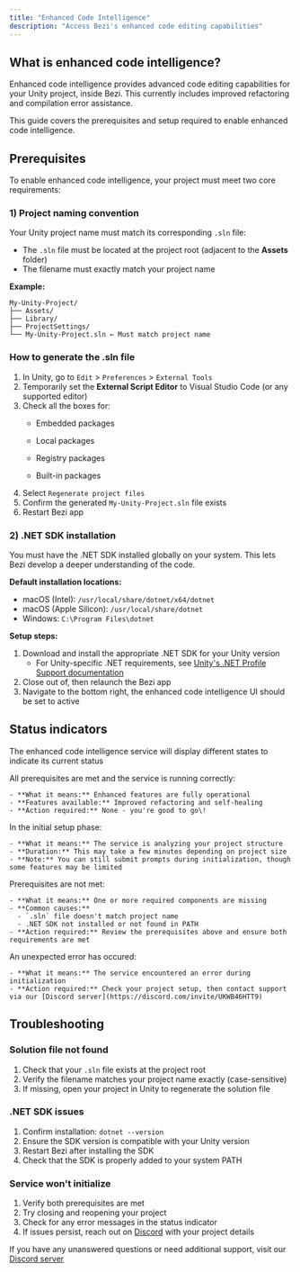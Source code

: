 ```yaml
---
title: "Enhanced Code Intelligence"
description: "Access Bezi's enhanced code editing capabilities"
---
```


## What is enhanced code intelligence?

Enhanced code intelligence provides advanced code editing capabilities for your Unity project, inside Bezi. This currently includes improved refactoring and compilation error assistance.

This guide covers the prerequisites and setup required to enable enhanced code intelligence.

## Prerequisites

To enable enhanced code intelligence, your project must meet two core requirements:

### 1) Project naming convention

Your Unity project name must match its corresponding `.sln` file:

- The `.sln` file must be located at the project root (adjacent to the **Assets** folder)
- The filename must exactly match your project name

**Example:**

```
My-Unity-Project/
├── Assets/
├── Library/
├── ProjectSettings/
└── My-Unity-Project.sln ← Must match project name
```

### How to generate the .sln file

1. In Unity, go to `Edit` \> `Preferences` \> `External Tools`
2. Temporarily set the **External Script Editor** to Visual Studio Code (or any supported editor)
3. Check all the boxes for:
   - Embedded packages


   - Local packages
   - Registry packages
   - Built-in packages
4. Select `Regenerate project files`
5. Confirm the generated `My-Unity-Project.sln` file exists
6. Restart Bezi app

### 2) .NET SDK installation

You must have the .NET SDK installed globally on your system. This lets Bezi develop a deeper understanding of the code.

**Default installation locations:**

- macOS (Intel): `/usr/local/share/dotnet/x64/dotnet`
- macOS (Apple Silicon): `/usr/local/share/dotnet`
- Windows: `C:\Program Files\dotnet`

**Setup steps:**

1. Download and install the appropriate .NET SDK for your Unity version
   - For Unity-specific .NET requirements, see [Unity's .NET Profile Support documentation](https://docs.unity3d.com/2022.3/Documentation/Manual/dotnetProfileSupport.html)
2. Close out of, then relaunch the Bezi app
3. Navigate to the bottom right, the enhanced code intelligence UI should be set to active

## Status indicators

The enhanced code intelligence service will display different states to indicate its current status

<AccordionGroup>
  <Accordion title="Active">
    All prerequisites are met and the service is running correctly:

    - **What it means:** Enhanced features are fully operational
    - **Features available:** Improved refactoring and self-healing
    - **Action required:** None - you're good to go\!
  </Accordion>
  <Accordion title="Initializing">
    In the initial setup phase:

    - **What it means:** The service is analyzing your project structure
    - **Duration:** This may take a few minutes depending on project size
    - **Note:** You can still submit prompts during initialization, though some features may be limited
  </Accordion>
  <Accordion title="Missing dependencies">
    Prerequisites are not met:

    - **What it means:** One or more required components are missing
    - **Common causes:**
      - `.sln` file doesn't match project name
      - .NET SDK not installed or not found in PATH
    - **Action required:** Review the prerequisites above and ensure both requirements are met
  </Accordion>
  <Accordion title="Inactive">
    An unexpected error has occured:

    - **What it means:** The service encountered an error during initialization
    - **Action required:** Check your project setup, then contact support via our [Discord server](https://discord.com/invite/UKWB46HTT9)
  </Accordion>
</AccordionGroup>

## Troubleshooting

### Solution file not found

1. Check that your `.sln` file exists at the project root
2. Verify the filename matches your project name exactly (case-sensitive)
3. If missing, open your project in Unity to regenerate the solution file

### .NET SDK issues

1. Confirm installation: `dotnet --version`
2. Ensure the SDK version is compatible with your Unity version
3. Restart Bezi after installing the SDK
4. Check that the SDK is properly added to your system PATH

### Service won't initialize

1. Verify both prerequisites are met
2. Try closing and reopening your project
3. Check for any error messages in the status indicator
4. If issues persist, reach out on [Discord](https://discord.com/invite/UKWB46HTT9) with your project details

If you have any unanswered questions or need additional support, visit our [Discord server](https://discord.com/invite/UKWB46HTT9)